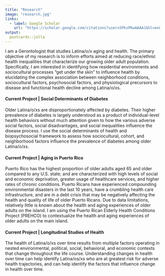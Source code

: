 ---
title: "Research"
image: "research.jpg"
links:
  - label: Google Scholar
    url: "https://scholar.google.com/citations?user=5PksPKwAAAAJ&hl=en&authuser=2"
output:
  postcards::jolla
---
 
I am a Gerontologist that studies Latina/o/x aging and health. The primary objective of my research is to inform efforts aimed at reducing race/ethnic health inequalities that characterize our growing older adult population. Specifically, I am interested in identifying how residential environments and sociocultural processes “get under the skin” to influence health by elucidating the complex association between neighborhood conditions, sociocultural factors, psychosocial factors, and physiological precursors to disease and functional health decline among Latina/o/xs.

#### Current Project | Social Determinants of Diabetes
Older Latina/o/xs are disproportionately affected by diabetes. Their higher prevalence of diabetes is largely understood as a product of individual-level health behaviors without much attention given to how the various adverse social factors, social disadvantages, and social inequalities influence the disease process. I use the social determinants of health and biopsychosocial framework to assess how sociocultural, cohort, and neighborhood factors influence the prevalence of diabetes among older Latina/o/xs. 

#### Current Project | Aging in Puerto Rico
Puerto Rico has the highest proportion of older adults aged 65 and older compared to any U.S. state; and are characterized with high levels of social and economic deprivation, greater usage of healthcare services, and higher rates of chronic conditions. Puerto Ricans have experienced compounding environmental disasters in the last 10 years, have a crumbling health care infrastructure, and are in a debt crisis that may be negatively affecting the health and quality of life of older Puerto Ricans. Due to data limitations, relatively little is known about the health and aging experiences of older adults on the island. I am using the Puerto Rican Elderly Health Conditions Project (PREHCO) to contextualize the health and aging experiences of older adults on the main island. 

#### Current Project | Longitudinal Studies of Health
The health of Latina/o/xs over time results from multiple factors operating in nested environmental, political, social, behavioral, and economic contexts that change throughout the life course. Understanding changes in health over time can help identify Latina/os/xs who are at greatest risk for adverse health trajectories, and can help identify the factors that influence change in health over time. 
